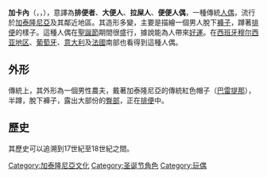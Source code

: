 {{Unreferenced|time=2017-06-27T02:19:19+00:00}}

'''加卡內'''（{{lang-ca|Caganer}}，{{IPA-ca|kəɣəˈne}}，{{IPA-ca|kaɣaˈne|wc}}），意譯為'''排便者'''、'''大便人'''、'''拉屎人'''、'''便便人偶'''，一種傳統[[人偶|人偶]]，流行於[[加泰隆尼亞|加泰隆尼亞]]及其鄰近地區。其造形多變，主要是描繪一個男人脫下[[褲子|褲子]]，蹲著[[排便|排便]]的樣子。這種人偶在[[聖誕節|聖誕節]]期間很盛行，據說能為人帶來[[好運|好運]]。在[[西班牙|西班牙]][[穆尔西亚地区|穆尔西亚地区]]、[[葡萄牙|葡萄牙]]、[[意大利|意大利]]及[[法國|法國]]南部也看得到這種人偶。

==外形==
傳統上，其外形為一個男性農夫，戴著加泰隆尼亞的傳統紅色帽子（[[巴雷提那|巴雷提那]]），半蹲，脫下褲子，露出大部份的[[臀部|臀部]]，正在[[排便|排便]]中。

==歷史==
其歷史可以追溯到17世紀至18世紀之間。
{{聖誕節}}
{{DEFAULTSORT:Caganer}}
[[Category:加泰隆尼亞文化|Category:加泰隆尼亞文化]]
[[Category:圣诞节角色|Category:圣诞节角色]]
[[Category:玩偶|Category:玩偶]]